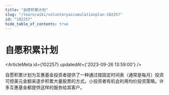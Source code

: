 ```yaml
---
title: "自愿积累计划"
slug: "/learn/wiki/voluntaryaccumulationplan-102257"
id: "102257"
hide_table_of_contents: true
---
```



# 自愿积累计划

<ArticleMeta id={102257} updatedAt={'2023-09-26 13:59:00'} />
<div className='border-solid border-b border-t-0 my-4 border-[var(--ifm-color-gray-300)]' />

自愿积累计划为互惠基金投资者提供了一种通过按固定时间表（通常是每月）投资可控美元金额来逐步积累大量股票的方式。小投资者有机会利用均价投资策略。许多互惠基金都提供这样的服务给其客户。
